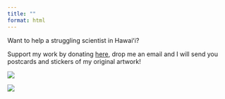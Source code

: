 ```yaml
---
title: ""
format: html
---
```


Want to help a struggling scientist in Hawaiʻi?

Support my work by donating [here](https://www.venmo.com/u/whooops), drop me an email and I will send you postcards and stickers of my original artwork!

![](images/Ulu%20a%CA%BBe%20ke%20welina,%20A%20ke%20aloha.png)

![](images/4.png)
